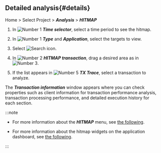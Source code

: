 ## Detailed analysis{#details}

Home > Select Project > **_Analysis_** > **_HITMAP_**

<ImgLang img='tx-hitmap.png' desc='Hitmap' />

1. In ![Number 1](/img/number-01.png) **_Time selector_**, select a time period to see the hitmap.

2. In ![Number 1](/img/number-01.png) **_Type_** and **_Application_**, select the targets to view.

3. Select ![Search icon](/img/ico-btn-search.png).

4. In ![Number 2](/img/number-02.png) **_HITMAP transaction_**, drag a desired area as in ![Number 3](/img/number-03.png).

5. If the list appears in ![Number 5](/img/number-05.png) **_TX Trace_**, select a transaction to analyze.

The **_Transaction information_** window appears where you can check properties such as client information for transaction performance analysis, transaction processing performance, and detailed execution history for each section.

:::note

- For more information about the **_HITMAP_** menu, see [the following](trs-view#details).

- For more information about the hitmap widgets on the application dashboard, see [the following](dashboard-hitmap-trace).

:::
